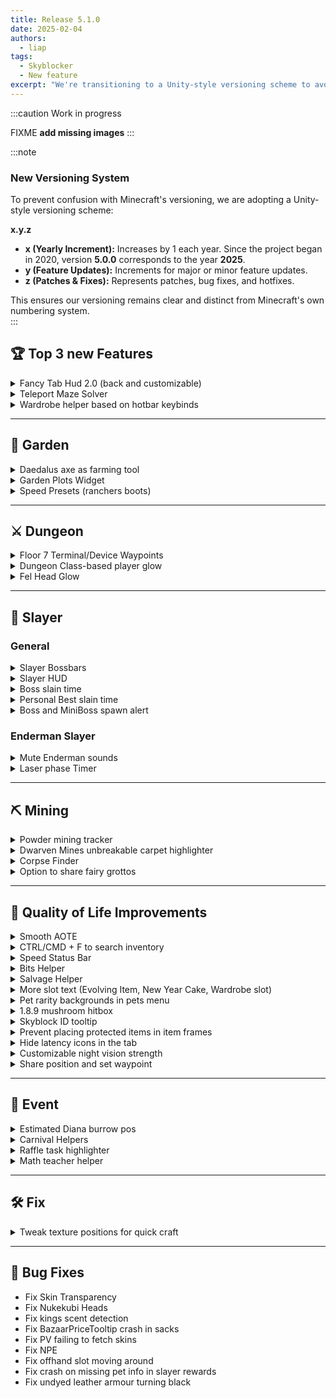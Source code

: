 ```yaml
---
title: Release 5.1.0
date: 2025-02-04
authors:
  - liap
tags:
  - Skyblocker
  - New feature
excerpt: "We're transitioning to a Unity-style versioning scheme to avoid confusion with Minecraft’s numbering system. This update brings exciting new features like Fancy Tab Hud 2.0, Teleport Maze Solver, Dungeon Waypoints, Garden Enhancements, Slayer HUD Improvements, and more. Plus, we've added quality-of-life improvements, event helpers, and crucial bug fixes!"
---
```

:::caution
Work in progress

FIXME **add missing images**
:::

:::note  
### New Versioning System  

To prevent confusion with Minecraft's versioning, we are adopting a Unity-style versioning scheme:  

**x.y.z**  
- **x (Yearly Increment):** Increases by 1 each year. Since the project began in 2020, version **5.0.0** corresponds to the year **2025**.  
- **y (Feature Updates):** Increments for major or minor feature updates.  
- **z (Patches & Fixes):** Represents patches, bug fixes, and hotfixes.  

This ensures our versioning remains clear and distinct from Minecraft's own numbering system.  
:::

## 🏆 Top 3 new Features  
<details>
<summary>Fancy Tab Hud 2.0 (back and customizable)</summary>
</details>
<details>
<summary>Teleport Maze Solver</summary>
</details>
<details>
<summary>Wardrobe helper based on hotbar keybinds</summary>
</details>

---

## 🌱 Garden  
<details>
<summary>Daedalus axe as farming tool</summary>
</details>
<details>
<summary>Garden Plots Widget</summary>
</details>
<details>
<summary>Speed Presets (ranchers boots)</summary>
</details>

---

## ⚔️ Dungeon  
<details>
<summary>Floor 7 Terminal/Device Waypoints</summary>
</details>
<details>
<summary>Dungeon Class-based player glow</summary>
</details>
<details>
<summary>Fel Head Glow</summary>
</details>

---

## 👹 Slayer  
### General  
<details>
<summary>Slayer Bossbars</summary>
</details>
<details>
<summary>Slayer HUD</summary>
</details>
<details>
<summary>Boss slain time</summary>
</details>
<details>
<summary>Personal Best slain time</summary>
</details>
<details>
<summary>Boss and MiniBoss spawn alert</summary>
</details>

### Enderman Slayer  
<details>
<summary>Mute Enderman sounds</summary>
</details>
<details>
<summary>Laser phase Timer</summary>
</details>

---

## ⛏️ Mining  
<details>
<summary>Powder mining tracker</summary>
</details>
<details>
<summary>Dwarven Mines unbreakable carpet highlighter</summary>
</details>
<details>
<summary>Corpse Finder</summary>
</details>
<details>
<summary>Option to share fairy grottos</summary>
</details>

---

## 🌟 Quality of Life Improvements  
<details>
<summary>Smooth AOTE</summary>
</details>
<details>
<summary>CTRL/CMD + F to search inventory</summary>
</details>
<details>
<summary>Speed Status Bar</summary>
</details>
<details>
<summary>Bits Helper</summary>
</details>
<details>
<summary>Salvage Helper</summary>
</details>
<details>
<summary>More slot text (Evolving Item, New Year Cake, Wardrobe slot)</summary>
</details>
<details>
<summary>Pet rarity backgrounds in pets menu</summary>
</details>
<details>
<summary>1.8.9 mushroom hitbox</summary>
</details>
<details>
<summary>Skyblock ID tooltip</summary>
</details>
<details>
<summary>Prevent placing protected items in item frames</summary>
</details>
<details>
<summary>Hide latency icons in the tab</summary>
</details>
<details>
<summary>Customizable night vision strength</summary>
</details>
<details>
<summary>Share position and set waypoint</summary>
</details>

---

## 🎪 Event  
<details>
<summary>Estimated Diana burrow pos</summary>
</details>
<details>
<summary>Carnival Helpers</summary>
</details>
<details>
<summary>Raffle task highlighter</summary>
</details>
<details>
<summary>Math teacher helper</summary>
</details>

---

## 🛠️ Fix
<details>
<summary>Tweak texture positions for quick craft</summary>
![Tux, the Linux mascot](/public/images/blog/5.1.0/quickcraft.png)
</details>

---

## 🐞 Bug Fixes  
- Fix Skin Transparency  
- Fix Nukekubi Heads  
- Fix kings scent detection  
- Fix BazaarPriceTooltip crash in sacks  
- Fix PV failing to fetch skins  
- Fix NPE  
- Fix offhand slot moving around  
- Fix crash on missing pet info in slayer rewards  
- Fix undyed leather armour turning black  